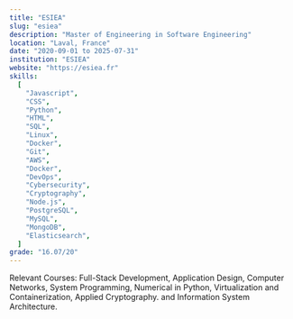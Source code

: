 ```yaml
---
title: "ESIEA"
slug: "esiea"
description: "Master of Engineering in Software Engineering"
location: "Laval, France"
date: "2020-09-01 to 2025-07-31"
institution: "ESIEA"
website: "https://esiea.fr"
skills:
  [
    "Javascript",
    "CSS",
    "Python",
    "HTML",
    "SQL",
    "Linux",
    "Docker",
    "Git",
    "AWS",
    "Docker",
    "DevOps",
    "Cybersecurity",
    "Cryptography",
    "Node.js",
    "PostgreSQL",
    "MySQL",
    "MongoDB",
    "Elasticsearch",
  ]
grade: "16.07/20"
---
```


Relevant Courses: Full-Stack Development, Application Design, Computer Networks, System Programming, Numerical in Python, Virtualization and Containerization, Applied Cryptography. and Information System Architecture.
